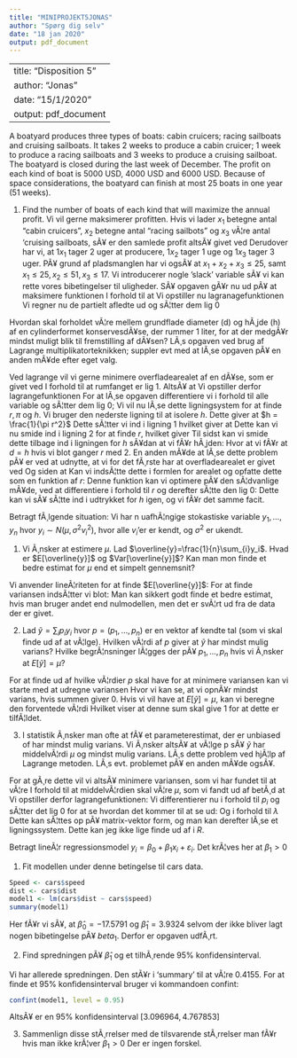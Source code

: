 ```yaml
---
title: "MINIPROJEKT5JONAS"
author: "Spørg dig selv"
date: "18 jan 2020"
output: pdf_document
---
```


---
title: "Disposition 5"
author: "Jonas"
date: "15/1/2020"
output: pdf_document
---
\section{Optimering med bibetingelser}

\subsection{Opgave 1}
A boatyard produces three types of boats: cabin cruicers; racing sailboats and cruising sailboats. It takes 2
weeks to produce a cabin cruicer; 1 week to produce a racing sailboats and 3 weeks to produce a cruising
sailboat. The boatyard is closed during the last week of December. The profit on each kind of boat is 5000
USD, 4000 USD and 6000 USD. Because of space considerations, the boatyard can finish at most 25 boats in
one year (51 weeks).

1. Find the number of boats of each kind that will maximize the annual profit.
\subsubsection{Svar}
Vi vil gerne maksimerer profitten. Hvis vi lader $x_1$ betegne antal "cabin cruicers", $x_2$ betegne antal "racing sailbots" og $x_3$ vÃ¦re antal 'cruising sailboats, sÃ¥ er den samlede profit altsÃ¥ givet ved 
\begin{align*}
P(x)=x_1*5000+x_2*4000+x_3*6000
\end{align*}
Derudover har vi, at 1$x_1$ tager 2 uger at producere, 1$x_2$ tager 1 uge og 1$x_3$ tager 3 uger. PÃ¥ grund af pladsmanglen har vi ogsÃ¥ at $x_1+x_2+x_3\leq 25$, samt $x_1\leq25,x_2\leq51,x_3\leq 17$.
Vi introducerer nogle 'slack' variable sÃ¥ vi kan rette vores bibetingelser til uligheder. SÃ¥ opgaven gÃ¥r nu ud pÃ¥ at maksimere funktionen 
\begin{align*}
P(x)=x_1*5000+x_2*4000+x_3*6000
\end{align*}
I forhold til at 
\begin{align*}
x_1+s_1^2 &= 25\\
x_2+s_2^2 &= 51\\
x_3+s_3^2 &= 17\\
x_1+x_2+x_3+s_4^2 &= 25
\end{align*}
Vi opstiller nu lagranagefunktionen
\begin{align*}
\mathcal{L}(x,s,\lambda)&=x_1*5000+x_2*4000+x_3*6000-\lambda_1(x_1+s_1^2-25)-\lambda_2(x_2+s_2^2-51)\\&-\lambda_3(x_3+s_3^2-17)-\lambda_4(x_1+x_2+x_3+s_4^2-25)
\end{align*}
Vi regner nu de partielt afledte ud og sÃ¦tter dem lig 0
\begin{align*}
\partial/\partial x_1 \mathcal{L}(x,s,\lambda) &= 5000-\lambda_1-\lambda_4 = 0\\
\partial/\partial x_2 \mathcal{L}(x,s,\lambda) &= 4000-\lambda_2-\lambda_4 = 0\\
\partial/\partial x_3 \mathcal{L}(x,s,\lambda) &= 6000-\lambda_3-\lambda_4 = 0\\
\partial/\partial s_1 \mathcal{L}(x,s,\lambda) &= -2\lambda_1s_1 = 0\\
\partial/\partial s_2 \mathcal{L}(x,s,\lambda) &= -2\lambda_2s_2 = 0\\
\partial/\partial s_3 \mathcal{L}(x,s,\lambda) &= -2\lambda_3s_3 = 0\\
\partial/\partial s_4 \mathcal{L}(x,s,\lambda) &= -2\lambda_4s_4 = 0\\
\partial/\partial \lambda_1 \mathcal{L}(x,s,\lambda) &= x_1+s_1=25\\
\partial/\partial \lambda_2 \mathcal{L}(x,s,\lambda) &= x_2+s_2 = 51\\
\partial/\partial \lambda_3 \mathcal{L}(x,s,\lambda) &= x_3+s_3 = 17\\
\partial/\partial \lambda_4 \mathcal{L}(x,s,\lambda) &= x_1+x_2+x_3+s_4=25\\
\end{align*}






\subsection{Opgave 2}
Hvordan skal forholdet vÃ¦re mellem grundflade diameter (d) og hÃ¸jde (h) af en cylinderformet konservesdÃ¥se,
der rummer 1 liter, for at der medgÃ¥r mindst muligt blik til fremstilling af dÃ¥sen?
LÃ¸s opgaven ved brug af Lagrange multiplikatorteknikken; suppler evt med at lÃ¸se opgaven pÃ¥ en anden
mÃ¥de efter eget valg.

\subsubsection{Svar}

Ved lagrange vil vi gerne minimere overfladearealet af en dÃ¥se, som er givet ved
\begin{align*}
A=2* \pi * r *(h+r)
\end{align*}
I forhold til at rumfanget er lig 1. AltsÃ¥ at 
\begin{align*}
V=\pi * r^2 * h = 1
\end{align*}
Vi opstiller derfor lagrangefunktionen
\begin{align*}
\mathcal{L}(r,h,\lambda)=2 * \pi * r(h+r)-\lambda(\pi * r^2 * h - 1)
\end{align*}
For at lÃ¸se opgaven differentiere vi i forhold til alle variable og sÃ¦tter dem lig 0;
\begin{align*}
&\frac{\partial}{\partial r}\mathcal{L}(r,h,\lambda) = 2\pi h+4\pi r-2\lambda\pi r h = 0\\
&\frac{\partial}{\partial h}\mathcal{L}(r,h,\lambda) = 2\pi r-\lambda\pi r^2 = 0\\
&\frac{\partial}{\partial \lambda}\mathcal{L}(r,h,\lambda) = -\pi r^2 h +1 = 0\\
\end{align*}
Vi vil nu lÃ¸se dette ligningsystem for at finde $r,\pi$ og $h$. Vi bruger den nederste ligning til at isolere $h$. Dette giver at $h = \frac{1}{\pi r^2}$ Dette sÃ¦tter vi ind i ligning 1 hvilket giver at 
\begin{align*}
2\pi\frac{1}{\pi r^2} + 4\pi r- 2\lambda\pi r \frac{1}{\pi r^2} &= 0\\
\frac{2}{r^2}+4\pi r-2\lambda\frac{1}{r}&=0\\
\frac{2}{r^2}+4\pi r &= 2\lambda\frac{1}{r}\\
\frac{2}{r}+4\pi r^2 &= 2\lambda\\
\frac{1}{r}+2\pi r^2 &= \lambda
\end{align*}
Dette kan vi nu smide ind i ligning 2 for at finde $r$, hvilket giver 
\begin{align*}
2\pi r-(\frac{1}{r}+2\pi r^2)\pi r^2 &= 0\\
2\pi r &= (\frac{1}{r}+2\pi r^2)\pi r^2\\
2\pi r &= \pi r + 2\pi^2r^4\\
2 &= 1 + 2\pi r^3\\
\frac{1}{2\pi}&= r^3\\
(\frac{1}{2\pi})^{1/3}&= r\\
\end{align*}
Til sidst kan vi smide dette tilbage ind i ligningen for $h$ sÃ¥dan at vi fÃ¥r hÃ¸jden:
\begin{align*}
h &= \frac{1}{\pi (\frac{1}{2\pi})^{2/3}}\\
&=\frac{1}{\frac{\pi}{(2\pi)^{2/3}}}\\
&=\frac{(2\pi)^{2/3}}{\pi}\\
&=\frac{2^{2/3}}{\pi^{1/3}}
\end{align*}
Hvor at vi fÃ¥r at $d=h$ hvis vi blot ganger $r$ med 2. En anden mÃ¥de at lÃ¸se dette problem pÃ¥ er ved at udnytte, at vi for det fÃ¸rste har at overfladearealet er givet ved 
\begin{align*}
A = 2* \pi * r *(h+r)
\end{align*}
Og siden at
\begin{align*}
V=\pi * r^2 * h = 1\Rightarrow h =\frac{1}{\pi r^2}
\end{align*}
Kan vi indsÃ¦tte dette i formlen for arealet og opfatte dette som en funktion af $r$:
\begin{align*}
A(r)=2\pi r(\frac{1}{\pi r^2}+r) = \frac{2}{r}+2\pi r^2
\end{align*}
Denne funktion kan vi optimere pÃ¥ den sÃ¦dvanlige mÃ¥de, ved at differentiere i forhold til $r$ og derefter sÃ¦tte den lig 0:
\begin{align*}
A'(r)=-\frac{2}{r^2}+4\pi r &= 0\\
4\pi r &= \frac{2}{r^2}\\
r^3 &= \frac{1}{2\pi}\\
r &= (\frac{1}{2\pi})^{1/3}
\end{align*}
Dette kan vi sÃ¥ sÃ¦tte ind i udtrykket for $h$ igen, og vi fÃ¥r det samme facit.


\subsection{Opgave 3}
Betragt fÃ¸lgende situation: Vi har n uafhÃ¦ngige stokastiske variable $y_1,\ldots,y_n$ hvor $y_i\sim N(\mu,\sigma^2v_i^2)$, hvor alle $v_i$'er er kendt, og $\sigma^2$ er ukendt. 

1. Vi Ã¸nsker at estimere $\mu$. Lad $\overline{y}=\frac{1}{n}\sum_{i}y_i$. Hvad er $E[\overline{y}]$ og $Var[\overline{y}]$? Kan man mon finde et bedre estimat
for $\mu$ end et simpelt gennemsnit?

\subsubsection{Svar}
Vi anvender lineÃ¦riteten for at finde $E[\overline{y}]$:
\begin{align*}
E[\overline{y}]=n\frac{1}{n}E[y_i] = \mu
\end{align*}
For at finde variansen indsÃ¦tter vi blot:
\begin{align*}
Var[\overline{y}] = Var[\frac{1}{n}\sum_{i}y_i]=\frac{1}{n^2}Var[\sum_{i}y_i]=\frac{1}{n^2}Var[y_1+\ldots+y_n]&=\frac{1}{n^2}(Var[y_1]+\ldots+Var[y_n])\\
&=\frac{\sigma^2}{n^2}\sum_iv_i^2
\end{align*}
Man kan sikkert godt finde et bedre estimat, hvis man bruger andet end nulmodellen, men det er svÃ¦rt ud fra de data der er givet.


2. Lad $\tilde{y}=\sum_i p_iy_i$ hvor $p=(p_1,\ldots,p_n)$ er en vektor af kendte tal (som vi skal finde ud af at vÃ¦lge).
Hvilken vÃ¦rdi af $p$ giver at $\tilde{y}$ har mindst mulig varians? Hvilke begrÃ¦nsninger lÃ¦gges der pÃ¥ $p_1,\ldots,p_n$ hvis vi Ã¸nsker at $E[\tilde{y}]=\mu$?

\subsection{Svar}
For at finde ud af hvilke vÃ¦rdier $p$ skal have for at minimere variansen kan vi starte med at udregne variansen
\begin{align*}
Var[\tilde{y}]=Var[\sum_i p_iy_i]=Var[p_1y_1+\ldots+p_ny_n]&=p_1^2Var[y_1]+\ldots+p_n^2Var[y_n]\\
&=\sigma^2(p_1^2v_1^2+\ldots+p_n^2v_n^2)\\
&=\sigma^2\sum_ip_i^2v_i^2
\end{align*}
Hvor vi kan se, at vi opnÃ¥r mindst varians, hvis summen giver 0. Hvis vi vil have at $E[\tilde{y}]=\mu$, kan vi beregne den forventede vÃ¦rdi
\begin{align*}
E[\tilde{y}]=E[\sum_i p_iy_i]=p_1E[y_1]+\ldots+p_nE[y_n] = p_1\mu+\ldots+p_n\mu = \mu\sum_ip_i
\end{align*}
Hvilket viser at denne sum skal give 1 for at dette er tilfÃ¦ldet. 

3. I statistik Ã¸nsker man ofte at fÃ¥ et parameterestimat, der er unbiased of har mindst mulig varians. Vi
Ã¸nsker altsÃ¥ at vÃ¦lge p sÃ¥ $\tilde{y}$ har middelvÃ¦rdi $\mu$ og mindst mulig varians. LÃ¸s dette problem ved hjÃ¦lp
af Lagrange metoden. LÃ¸s evt. problemet pÃ¥ en anden mÃ¥de ogsÃ¥.

\subsection{Svar}
For at gÃ¸re dette vil vi altsÃ¥ minimere variansen, som vi har fundet til at vÃ¦re 
\begin{align*}
Var[\tilde{y}]=\sigma^2\sum_ip_i^2v_i^2
\end{align*}
I forhold til at middelvÃ¦rdien skal vÃ¦re $\mu$, som vi fandt ud af betÃ¸d at 
\begin{align*}
\sum_ip_i = 1.
\end{align*}
Vi opstiller derfor lagrangefunktionen:
\begin{align*}
\mathcal{L}(p,\lambda) = \sigma^2\sum_ip_i^2v_i^2-\lambda(\sum_i p_i-1)
\end{align*}
Vi differentierer nu i forhold til $p_i$ og sÃ¦tter det lig 0 for at se hvordan det kommer til at se ud: 
\begin{align*}
\partial/\partial p_i\mathcal{L}(p,\lambda) = 2\sigma^2p_iv_i^2 = 0
\end{align*}
Og i forhold til $\lambda$
\begin{align*}
\partial/\partial \lambda\mathcal{L}(p,\lambda) = \sum_ip_i = 1
\end{align*}
Dette kan sÃ¦ttes op pÃ¥ matrix-vektor form, og man kan derefter lÃ¸se et ligningssystem. Dette kan jeg ikke lige finde ud af i $R$. 
\subsection{Opgave 4}
Betragt lineÃ¦r regressionsmodel $y_i=\beta_0+\beta_1x_i+\varepsilon_i$. Det krÃ¦ves her at $\beta_1>0$

1. Fit modellen under denne betingelse til cars data. 
\subsubsection{Svar}
```r
Speed <- cars$speed
dist <- cars$dist
model1 <- lm(cars$dist ~ cars$speed)
summary(model1)
```
Her fÃ¥r vi sÃ¥, at $\hat{\beta}_0= -17.5791$ og $\hat\beta_1 = 3.9324$ selvom der ikke bliver lagt nogen bibetingelse pÃ¥ $beta_1$. Derfor er opgaven udfÃ¸rt. 

2. Find spredningen pÃ¥ $\hat{\beta}_1$ og et tilhÃ¸rende 95% konfidensinterval. 

\subsubsection{Svar}

Vi har allerede spredningen. Den stÃ¥r i 'summary' til at vÃ¦re $0.4155$. For at finde et 95% konfidensinterval bruger vi kommandoen confint:
```r
confint(model1, level = 0.95)
```
AltsÃ¥ er en 95% konfidensinterval $[3.096964,4.767853]$

3. Sammenlign disse stÃ¸rrelser med de tilsvarende stÃ¸rrelser man fÃ¥r hvis man ikke krÃ¦ver $\beta_1>0$
\subsubsection{Svar}
Der er ingen forskel.
